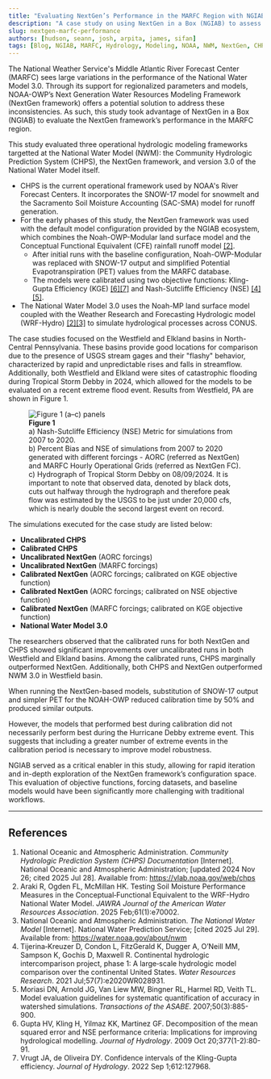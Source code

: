 ```yaml
---
title: "Evaluating NextGen’s Performance in the MARFC Region with NGIAB"
description: "A case study on using NextGen in a Box (NGIAB) to assess the NextGen Hydro Framework in the Middle Atlantic River Forecast Center (MARFC) region, comparing its performance with CHPS and NWM 3.0."
slug: nextgen-marfc-performance
authors: [hudson, seann, josh, arpita, james, sifan]
tags: [Blog, NGIAB, MARFC, Hydrology, Modeling, NOAA, NWM, NextGen, CHPS]
---
```


<div className="margin-bottom--lg" />

The National Weather Service's Middle Atlantic River Forecast Center (MARFC) sees large variations in the performance of the National Water Model 3.0. Through its support for regionalized parameters and models, NOAA-OWP’s Next Generation Water Resources Modeling Framework (NextGen framework) offers a potential solution to address these inconsistencies. As such, this study took advantage of NextGen in a Box (NGIAB) to evaluate the NextGen framework’s performance in the MARFC region.

This study evaluated three operational hydrologic modeling frameworks targetted at the National Water Model (NWM): the Community Hydrologic Prediction System (CHPS), the NextGen framework, and version 3.0 of the National Water Model itself.
- CHPS is the current operational framework used by NOAA's River Forecast Centers. It incorporates the SNOW-17 model for snowmelt and the Sacramento Soil Moisture Accounting (SAC-SMA) model for runoff generation.
- For the early phases of this study, the NextGen framework was used with the default model configuration provided by the NGIAB ecosystem, which combines the Noah-OWP-Modular land surface model and the Conceptual Functional Equivalent (CFE) rainfall runoff model [[2]](#references).
  - After initial runs with the baseline configuration, Noah-OWP-Modular was replaced with SNOW-17 output and simplified Potential Evapotranspiration (PET) values from the MARFC database.
  - The models were calibrated using two objective functions: Kling-Gupta Efficiency (KGE) [[6][7]](#references) and Nash-Sutcliffe Efficiency (NSE) [[4][5]](#references).
- The National Water Model 3.0 uses the Noah-MP land surface model coupled with the Weather Research and Forecasting Hydrologic model (WRF-Hydro) [[2][3]](#references) to simulate hydrological processes across CONUS. 

The case studies focused on the Westfield and Elkland basins in North-Central Pennsylvania.
These basins provide good locations for comparison due to the presence of USGS stream gages
and their "flashy" behavior, characterized by rapid and unpredictable rises and falls in streamflow.
Additionally, both Westfield and Elkland were sites of catastrophic flooding during Tropical Storm Debby in 2024,
which allowed for the models to be evaluated on a recent extreme flood event. Results from Westfield, PA are shown in Figure 1.

<figure style={{ textAlign:'center', margin:'1.5rem 0' }}>
  <img
    src="/img/blog/2025-08-MARFC/figure1.png"
    alt="Figure 1 (a–c) panels"
    style={{ maxWidth:'100%', height:'auto' }}
  />
  <figcaption style={{ fontSize:'0.95rem', lineHeight:1.6, marginTop:'0.6rem', opacity:0.9 }}>
    <strong>Figure 1</strong><br/>
    a) Nash-Sutcliffe Efficiency (NSE) Metric for simulations from 2007 to 2020.<br/>
    b) Percent Bias and NSE of simulations from 2007 to 2020 generated with different forcings - AORC (referred as NextGen) and MARFC Hourly Operational Grids (referred as NextGen FC).<br/>
    c) Hydrograph of Tropical Storm Debby on 08/09/2024. It is important to note that observed data, denoted by black dots, cuts out halfway through the hydrograph and therefore peak flow was estimated by the USGS to be just under 20,000 cfs, which is nearly double the second largest event on record.
  </figcaption>
</figure>

The simulations executed for the case study are listed below:

- **Uncalibrated CHPS**
- **Calibrated CHPS**
- **Uncalibrated NextGen** (AORC forcings)
- **Uncalibrated NextGen** (MARFC forcings)
- **Calibrated NextGen** (AORC forcings; calibrated on KGE objective function)
- **Calibrated NextGen** (AORC forcings; calibrated on NSE objective function)
- **Calibrated NextGen** (MARFC forcings; calibrated on KGE objective function)
- **National Water Model 3.0**

The researchers observed that the calibrated runs for both NextGen and CHPS showed significant improvements over uncalibrated runs in both Westfield and Elkland basins. Among the calibrated runs, CHPS marginally outperformed NextGen. Additionally, both CHPS and NextGen outperformed NWM 3.0 in Westfield basin.

When running the NextGen-based models, substitution of SNOW-17 output and simpler PET for the NOAH-OWP reduced calibration time by 50% and produced similar outputs.

However, the models that performed best during calibration did not necessarily perform best during the Hurricane Debby extreme event. This suggests that including a greater number of extreme events in the calibration period is necessary to improve model robustness.
<!-- TODO: Which models actually performed best? We can't just talk around that... -->

NGIAB served as a critical enabler in this study, allowing for rapid iteration and in-depth exploration of the NextGen framework’s configuration space. This evaluation of objective functions, forcing datasets, and baseline models would have been significantly more challenging with traditional workflows.

---

## References

<ol>
  <li>National Oceanic and Atmospheric Administration. <em>Community Hydrologic Prediction System (CHPS) Documentation</em> [Internet]. National Oceanic and Atmospheric Administration; [updated 2024 Nov 26; cited 2025 Jul 28]. Available from: <a href="https://vlab.noaa.gov/web/chps" target="_blank">https://vlab.noaa.gov/web/chps</a></li>

  <li>Araki R, Ogden FL, McMillan HK. Testing Soil Moisture Performance Measures in the Conceptual‐Functional Equivalent to the WRF-Hydro National Water Model. <em>JAWRA Journal of the American Water Resources Association</em>. 2025 Feb;61(1):e70002.</li>

  <li>National Oceanic and Atmospheric Administration. <em>The National Water Model</em> [Internet]. National Water Prediction Service; [cited 2025 Jul 29]. Available from: <a href="https://water.noaa.gov/about/nwm" target="_blank">https://water.noaa.gov/about/nwm</a></li>

  <li>Tijerina‐Kreuzer D, Condon L, FitzGerald K, Dugger A, O’Neill MM, Sampson K, Gochis D, Maxwell R. Continental hydrologic intercomparison project, phase 1: A large‐scale hydrologic model comparison over the continental United States. <em>Water Resources Research</em>. 2021 Jul;57(7):e2020WR028931.</li>

  <li>Moriasi DN, Arnold JG, Van Liew MW, Bingner RL, Harmel RD, Veith TL. Model evaluation guidelines for systematic quantification of accuracy in watershed simulations. <em>Transactions of the ASABE</em>. 2007;50(3):885-900.</li>

  <li>Gupta HV, Kling H, Yilmaz KK, Martinez GF. Decomposition of the mean squared error and NSE performance criteria: Implications for improving hydrological modelling. <em>Journal of Hydrology</em>. 2009 Oct 20;377(1-2):80-91.</li>

  <li>Vrugt JA, de Oliveira DY. Confidence intervals of the Kling-Gupta efficiency. <em>Journal of Hydrology</em>. 2022 Sep 1;612:127968.</li>
</ol>
